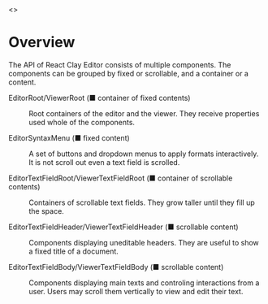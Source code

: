 
<Meta title="API/Overview" />

<Story name="Page">
  <></>
</Story>


# Overview

The API of React Clay Editor consists of multiple components. The components can be grouped by fixed or scrollable, and
a container or a content.

<div style={{ display: 'flex', justifyContent: 'center' }}>
  <ApiExplanation colorized="all" />
</div>

<dl>
  <dt>
    <p>
      EditorRoot/ViewerRoot (<span style={{ color: colorPalette.fixedContainer }}>■</span> container of fixed contents)
    </p>
  </dt>
  <dd>
    <p>Root containers of the editor and the viewer. They receive properties used whole of the components.</p>
  </dd>
  <dt>
    <p>
      EditorSyntaxMenu (<span style={{ color: colorPalette.fixedContent }}>■</span> fixed content)
    </p>
  </dt>
  <dd>
    <p>
      A set of buttons and dropdown menus to apply formats interactively. It is not scroll out even a text field is
      scrolled.
    </p>
  </dd>
  <dt>
    <p>
      EditorTextFieldRoot/ViewerTextFieldRoot (<span style={{ color: colorPalette.scrollableContainer }}>■</span>
      container of scrollable contents)
    </p>
  </dt>
  <dd>
    <p>Containers of scrollable text fields. They grow taller until they fill up the space.</p>
  </dd>
  <dt>
    <p>
      EditorTextFieldHeader/ViewerTextFieldHeader (<span style={{ color: colorPalette.scrollableContent }}>■</span>
      scrollable content)
    </p>
  </dt>
  <dd>
    <p>Components displaying uneditable headers. They are useful to show a fixed title of a document.</p>
  </dd>
  <dt>
    <p>
      EditorTextFieldBody/ViewerTextFieldBody (<span style={{ color: colorPalette.scrollableContent }}>■</span>
      scrollable content)
    </p>
  </dt>
  <dd>
    <p>
      Components displaying main texts and controling interactions from a user. Users may scroll them vertically to view
      and edit their text.
    </p>
  </dd>
</dl>
